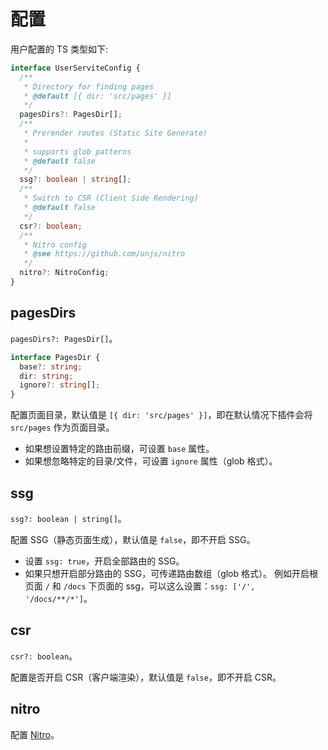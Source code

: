# 配置

用户配置的 TS 类型如下:

```ts
interface UserServiteConfig {
  /**
   * Directory for finding pages
   * @default [{ dir: 'src/pages' }]
   */
  pagesDirs?: PagesDir[];
  /**
   * Prerender routes (Static Site Generate)
   *
   * supports glob patterns
   * @default false
   */
  ssg?: boolean | string[];
  /**
   * Switch to CSR (Client Side Rendering)
   * @default false
   */
  csr?: boolean;
  /**
   * Nitro config
   * @see https://github.com/unjs/nitro
   */
  nitro?: NitroConfig;
}
```

## pagesDirs

`pagesDirs?: PagesDir[]`。

```ts
interface PagesDir {
  base?: string;
  dir: string;
  ignore?: string[];
}
```

配置页面目录，默认值是 `[{ dir: 'src/pages' }]`，即在默认情况下插件会将 `src/pages` 作为页面目录。

- 如果想设置特定的路由前缀，可设置 `base` 属性。
- 如果想忽略特定的目录/文件，可设置 `ignore` 属性（glob 格式）。

## ssg

`ssg?: boolean | string[]`。

配置 SSG（静态页面生成），默认值是 `false`，即不开启 SSG。

- 设置 `ssg: true`，开启全部路由的 SSG。
- 如果只想开启部分路由的 SSG，可传递路由数组（glob 格式）。
  例如开启根页面 `/` 和 `/docs` 下页面的 ssg，可以这么设置：`ssg: ['/', '/docs/**/*']`。

## csr

`csr?: boolean`。

配置是否开启 CSR（客户端渲染），默认值是 `false`，即不开启 CSR。

## nitro

配置 [Nitro](https://github.com/unjs/nitro)。
